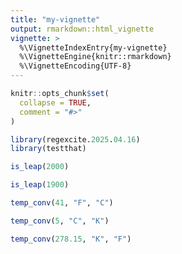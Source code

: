 ```yaml
---
title: "my-vignette"
output: rmarkdown::html_vignette
vignette: >
  %\VignetteIndexEntry{my-vignette}
  %\VignetteEngine{knitr::rmarkdown}
  %\VignetteEncoding{UTF-8}
---
```


```r
knitr::opts_chunk$set(
  collapse = TRUE,
  comment = "#>"
)
```

```r
library(regexcite.2025.04.16)
library(testthat)
```

```r
is_leap(2000)
```

```r
is_leap(1900)
```

```r
temp_conv(41, "F", "C")
```

```r
temp_conv(5, "C", "K")
```

```r
temp_conv(278.15, "K", "F")
```